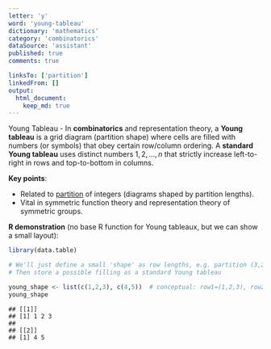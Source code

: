 ```yaml
---
letter: 'y'
word: 'young-tableau'
dictionary: 'mathematics'
category: 'combinatorics'
dataSource: 'assistant'
published: true
comments: true

linksTo: ['partition']
linkedFrom: []
output:
  html_document:
    keep_md: true
---
```




<a id="young-tableau">Young Tableau</a> - In **combinatorics** and representation theory, a **Young tableau** is a grid diagram (partition shape) where cells are filled with numbers (or symbols) that obey certain row/column ordering. A **standard Young tableau** uses distinct numbers $1,2,...,n$ that strictly increase left-to-right in rows and top-to-bottom in columns.

**Key points**:
- Related to [partition](#partition) of integers (diagrams shaped by partition lengths).
- Vital in symmetric function theory and representation theory of symmetric groups.

**R demonstration** (no base R function for Young tableaux, but we can show a small layout):


``` r
library(data.table)

# We'll just define a small 'shape' as row lengths, e.g. partition (3,2)
# Then store a possible filling as a standard Young tableau

young_shape <- list(c(1,2,3), c(4,5))  # conceptual: row1=(1,2,3), row2=(4,5)
young_shape
```

```
## [[1]]
## [1] 1 2 3
## 
## [[2]]
## [1] 4 5
```
